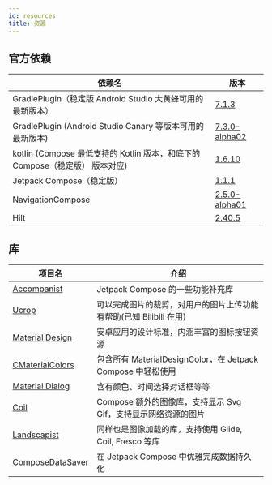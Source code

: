 ```yaml
---
id: resources
title: 资源
---
```


## 官方依赖

|依赖名|版本|
|------|-----|
|GradlePlugin（稳定版 Android Studio 大黄蜂可用的最新版本）|[7.1.3](https://mvnrepository.com/artifact/com.android.tools.build/gradle?repo=google)|
|GradlePlugin (Android Studio Canary 等版本可用的最新版本)|[7.3.0-alpha02](https://mvnrepository.com/artifact/com.android.tools.build/gradle?repo=google)|
|kotlin (Compose 最低支持的 Kotlin 版本，和底下的 Compose（稳定版） 版本对应) |[1.6.10](https://developer.android.google.cn/jetpack/androidx/releases/compose-kotlin)|
|Jetpack Compose（稳定版）|[1.1.1](https://developer.android.com/jetpack/androidx/releases/compose)|
|NavigationCompose|[2.5.0-alpha01](https://developer.android.com/jetpack/androidx/releases/navigation)|
|Hilt|[2.40.5](https://mvnrepository.com/artifact/com.google.dagger/hilt-android)|

## 库

| 项目名 | 介绍 |
| -------|------|
|[Accompanist](https://github.com/google/accompanist) | Jetpack Compose 的一些功能补充库
|[Ucrop](https://github.com/Yalantis/uCrop) | 可以完成图片的裁剪，对用户的图片上传功能有帮助(已知 Bilibili 在用)
|[Material Design](https://material.io/design) | 安卓应用的设计标准，内涵丰富的图标按钮资源
|[CMaterialColors](https://github.com/FunnySaltyFish/CMaterialColors) | 包含所有 MaterialDesignColor，在 Jetpack Compose 中轻松使用
|[Material Dialog](https://github.com/afollestad/material-dialogs) | 含有颜色、时间选择对话框等等
|[Coil](https://coil-kt.github.io/coil/compose/) | Compose 额外的图像库，支持显示 Svg Gif，支持显示网络资源的图片
|[Landscapist](https://github.com/skydoves/Landscapist) | 同样也是图像加载的库，支持使用 Glide, Coil, Fresco 等库
|[ComposeDataSaver](https://github.com/FunnySaltyFish/ComposeDataSaver) | 在 Jetpack Compose 中优雅完成数据持久化 
